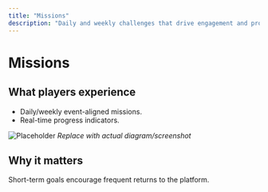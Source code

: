 ```yaml
---
title: "Missions"
description: "Daily and weekly challenges that drive engagement and progression."
---
```


# Missions

## What players experience
- Daily/weekly event-aligned missions.
- Real-time progress indicators.

![Placeholder](/images/screenshots/missions.png)
*Replace with actual diagram/screenshot*

## Why it matters
Short-term goals encourage frequent returns to the platform.
